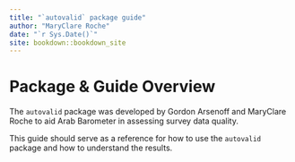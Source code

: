 ```yaml
--- 
title: "`autovalid` package guide"
author: "MaryClare Roche"
date: "`r Sys.Date()`"
site: bookdown::bookdown_site
---
```


# Package & Guide Overview {-}

The `autovalid` package was developed by Gordon Arsenoff and MaryClare Roche to 
aid Arab Barometer in assessing survey data quality.

This guide should serve as a reference for how to use the `autovalid` package and
how to understand the results.
